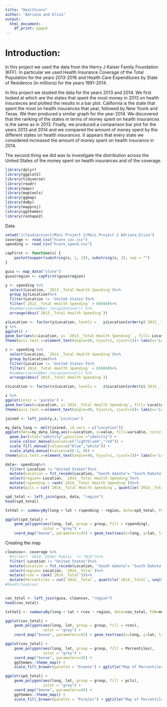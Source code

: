 ```yaml
---
title: "Healthcare"
author: "Adriana and Elisa"
output:
  html_document:
    df_print: paged
---
```


# Introduction:
In this project we used the data from the Henry J Kaiser Family Foundation (KFF). In particular we used Health Insurance Coverage of the Total Population for the years 2013-2016 and Health Care Expenditures by State of Residence (in millions) for the years 1991-2014.

In this project we studied the data for the years 2013 and 2014. We first looked at which are the states that spent the most money in 2013 on health insurances and plotted the results in a bar plot. California is the state that spent the most on health insurances that year, followed by New Yoork and Texas. We then produced a similar graph for the year 2014. We discovered that the ranking of the states in terms of money spent on health insurances is the same as in 2013.
Finally, we produced a comparison bar plot for the years 2013 and 2014 and we compared the amount of money spent by the different states on health insurances. It appears that every state we considered increased the amount of money spent on health insurance in 2014.

The second thing we did was to investigate the distribution across the United States of the money spent on health insurances and of the coverage.


```r
library(dplyr)
library(ggplot2)
library(tidyverse)
library(readr)
library(maps)
library(maptools)
library(ggmap)
library(doBy)
library(mapproj)
library(ggthemes)
library(reshape2)
```


Data

```r
setwd("/cloud/project/Mini Project 2/Mini Project 2 Adriana_Elisa")
coverage <- read_csv("hcare_cov.csv")
spending <- read_csv("hcare_spend.csv")
```

```r
capFirst <- function(s) {
    paste(toupper(substring(s, 1, 1)), substring(s, 2), sep = "")
}
```

```r
gusa <- map_data("state")
gusa$region <- capFirst(gusa$region)
```





```r
y <- spending %>%
  select(Location, `2013__Total Health Spending`)%>%
  group_by(Location)%>%
  filter(Location != 'United States')%>%
  filter(`2013__Total Health Spending` > 60500)%>%
  #summarise(number_recipients=n()) %>%
  arrange(desc(`2013__Total Health Spending`))

y$Location <- factor(y$Location, levels =   y$Location[order(y$`2013__Total Health Spending`, decreasing = T)])
y %>%
ggplot() +
geom_bar(aes(x=Location, y= `2013__Total Health Spending` , fill= Location), stat = 'identity')+
theme(axis.text.x=element_text(angle=40, hjust=1, vjust=1))+ labs(x='Location')+ labs(y= 'Total spent in 2013')
```



```r
z <- spending %>%
  select(Location, `2014__Total Health Spending`)%>%
  group_by(Location)%>%
  filter(Location != 'United States')%>%
  filter(`2014__Total Health Spending` > 65000)%>%
  #summarise(number_recipients=n()) %>%
  arrange(desc(`2014__Total Health Spending`))

z$Location <- factor(z$Location, levels =   z$Location[order(z$`2014__Total Health Spending`, decreasing = T)])

z %>%
ggplot(color = 'purple') +
geom_bar(aes(x=Location, y=`2014__Total Health Spending`, fill= Location), stat = 'identity')+
theme(axis.text.x=element_text(angle=40, hjust=1, vjust=1))+ labs(x='Location')+ labs(y= 'Total spent in 2014')
```



```r
joined <- left_join(y,z,'Location')

my_data_long <- melt(joined, id.vars = c("Location"))
ggplot(data=my_data_long,aes(x=Location, y=value, fill=variable, color=variable, alpha=variable)) +
  geom_bar(stat="identity",position ="identity") +
  scale_colour_manual(values=c("lightblue4","red")) +
  scale_fill_manual(values=c("blue","white")) +
  scale_alpha_manual(values=c(0.2, 0)) +
theme(axis.text.x=element_text(angle=40, hjust=1, vjust=1))+ labs(x='Location')+ labs(y= 'Total spent')
```





```r
data<- spending%>%
  filter( Location != "United States")%>%
  mutate(Location = fct_recode(Location, "South dakota"= "South Dakota", "South carolina"= "South Carolina", "Rhode island"= "Rhode Island", "District of columbia"= "District of Columbia", "New hampshire"= "New Hampshire", "New mexico"= "New Mexico", "New jersey"= "New Jersey", "New york"= "New York", "North carolina"= "North Carolina", "West virginia"= "West Virginia", "North dakota"= "North Dakota"))%>%
  select(region= Location, `2014__Total Health Spending`)%>%
  mutate(rspending = rank(`2014__Total Health Spending`))%>%
  mutate(pcls = cut(`2014__Total Health Spending`, quantile(`2014__Total Health Spending`, seq(0, 1, len = 6)), include.lowest = TRUE))
```


```r
spd_total <- left_join(gusa, data, "region")
head(spd_total)
```


```r

txtVal <- summaryBy(long + lat + rspending ~ region, data=spd_total, FUN=mean, keep.names=T)

ggplot(spd_total) +
    geom_polygon(aes(long, lat, group = group, fill = rspending),
                 color = "grey") +
    coord_map("bonne", parameters=45) + geom_text(aes(x=long, y=lat, label=rspending), data=txtVal, col="red", cex=2.5) + ggtitle("Map of Spending Total Rank in 2014")
```






Creating the map

```r
cleancov<- coverage %>%
  #filter( `2014__Other Public` != "N/A")%>%
  filter( Location != "United States")%>%
  mutate(Location = fct_recode(Location, "South dakota"= "South Dakota", "South carolina"= "South Carolina", "Rhode island"= "Rhode Island", "District of columbia"= "District of Columbia", "New hampshire"= "New Hampshire", "New mexico"= "New Mexico", "New jersey"= "New Jersey", "New york"= "New York", "North carolina"= "North Carolina", "West virginia"= "West Virginia", "North dakota"= "North Dakota"))%>%
  select(region= Location, `2014__Total`)%>%
  mutate(rcov = rank(`2014__Total`))%>%
  mutate(Percentiles = cut(`2014__Total`, quantile(`2014__Total`, seq(0, 1, len = 6)), include.lowest = TRUE))
#head(cleancov)
  
```


```r
cov_total <- left_join(gusa, cleancov, "region")
head(cov_total)
```






```r
txtVal1 <- summaryBy(long + lat + rcov ~ region, data=cov_total, FUN=mean, keep.names=T)

ggplot(cov_total) +
    geom_polygon(aes(long, lat, group = group, fill = rcov),
                 color = "grey") +
    coord_map("bonne", parameters=45) + geom_text(aes(x=long, y=lat, label=rcov), data=txtVal1, col="red", cex=2.5)+ ggtitle("Map of Coverage Total Rank in 2014")
```

```r

ggplot(cov_total) +
    geom_polygon(aes(long, lat, group = group, fill = Percentiles),
                 color = "grey") +
    coord_map("bonne", parameters=45) +
    ggthemes::theme_map() +
    scale_fill_brewer(palette = "Greens") + ggtitle("Map of Percentiles of Coverage Total in 2014")
```





```r
ggplot(spd_total) +
    geom_polygon(aes(long, lat, group = group, fill = pcls),
                 color = "grey") +
    coord_map("bonne", parameters=45) +
    ggthemes::theme_map() +
    scale_fill_brewer(palette = "Purples") + ggtitle("Map of Percentiles of Spending Total in 2014")
```


